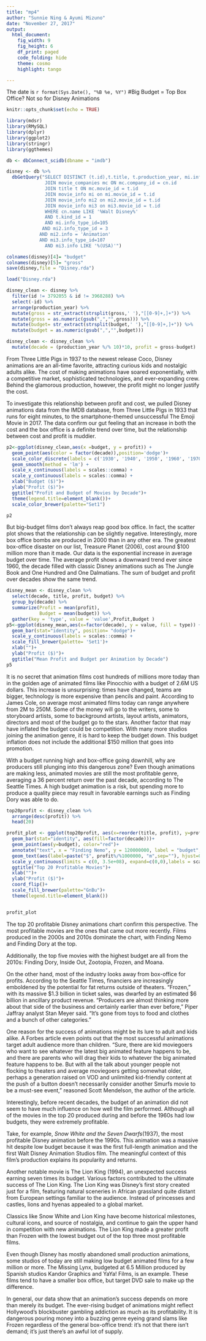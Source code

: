 ```yaml
---
title: "mp4"
author: "Sunnie Ning & Ayumi Mizuno"
date: "November 27, 2017"
output: 
  html_document:
    fig_width: 9
    fig_height: 6
    df_print: paged 
    code_folding: hide
    theme: cosmo
    highlight: tango

---
```

The date is `r format(Sys.Date(), "%B %e, %Y")` 
#Big Budget = Top Box Office? Not so for Disney Animations


```r
knitr::opts_chunk$set(echo = TRUE)
```
```r
library(mdsr)
library(RMySQL)
library(dplyr)
library(ggplot2)
library(stringr)
library(ggthemes)

db <- dbConnect_scidb(dbname = "imdb")
```
```r
disney <- db %>%
  dbGetQuery("SELECT DISTINCT (t.id),t.title, t.production_year, mi.info, mi3.info FROM company_name cn
              JOIN movie_companies mc ON mc.company_id = cn.id
              JOIN title t ON mc.movie_id = t.id
              JOIN movie_info mi on mi.movie_id = t.id
              JOIN movie_info mi2 on mi2.movie_id = t.id
              JOIN movie_info mi3 on mi3.movie_id = t.id
              WHERE cn.name LIKE '%Walt Disney%'
              AND t.kind_id = 1
              AND mi.info_type_id=105
             AND mi2.info_type_id = 3
            AND mi2.info = 'Animation'
            AND mi3.info_type_id=107
              AND mi3.info LIKE '%(USA)'")

colnames(disney)[4]= "budget"
colnames(disney)[5]= "gross"
save(disney,file = "Disney.rda")
```

```r
load("Disney.rda")
```
```r
disney_clean <- disney %>% 
  filter(id != 3792055 & id != 3968288) %>%
  select(-id) %>%
  arrange(production_year) %>% 
  mutate(gross = str_extract(strsplit(gross,' '),"[[0-9]+,]+")) %>% 
  mutate(gross = as.numeric(gsub(",","",gross))) %>% 
  mutate(budget= str_extract(strsplit(budget,' '),"[[0-9]+,]+")) %>% 
  mutate(budget = as.numeric(gsub(",","",budget)))

disney_clean <- disney_clean %>%
  mutate(decade = (production_year %/% 10)*10, profit = gross-budget) 
```

From Three Little Pigs in 1937 to the newest release Coco, Disney animations are an all-time favorite, attracting curious kids and nostalgic adults alike. The cost of making animations have soared exponentially, with a competitive market, sophisticated technologies, and ever-expanding crew. Behind the glamorous production, however, the profit might no longer justify the cost. 


To investigate this relationship between profit and cost, we pulled Disney animations data from the IMDB database, from Three Little Pigs in 1933 that runs for eight minutes, to the smartphone-themed unsuccessful The Emoji Movie in 2017. The data confirm our gut feeling that an increase in both the cost and the box office is a definite trend over time, but the relationship between cost and profit is muddier.


```r
p2<-ggplot(disney_clean,aes(x =budget, y = profit)) +
  geom_point(aes(color = factor(decade)),position='dodge')+
  scale_color_discrete(labels = c('1930', '1940', '1950', '1960', '1970', '1980', '1990', '2000', '2010'))+
  geom_smooth(method = 'lm') +
  scale_x_continuous(labels = scales::comma) +
  scale_y_continuous(labels = scales::comma) +
  xlab("Budget ($)")+
  ylab("Profit ($)")+
  ggtitle("Profit and Budget of Movies by Decade")+
  theme(legend.title=element_blank())+
  scale_color_brewer(palette="Set1")

p2
```



But big-budget films don’t always reap good box office. In fact, the scatter plot shows that the relationship can be slightly negative. Interestingly, more box office bombs are produced in 2000 than in any other era. The greatest box-office disaster on our list, Treasure Planet (2006), cost around $100 million more than it made.
Our data is the exponential increase in average budget over time. The average profit shows a downward trend ever since 1960, the decade filled with classic Disney animations such as The Jungle Book and One Hundred and One Dalmatians. The sum of budget and profit over decades show the same trend. 



```r
disney_mean <- disney_clean %>%
  select(decade, title, profit, budget) %>%
  group_by(decade) %>%
  summarize(Profit = mean(profit),
            Budget = mean(budget)) %>%
  gather(key = 'type', value = 'value',Profit,Budget )
p5<-ggplot(disney_mean,aes(x=factor(decade), y = value, fill = type)) +
  geom_bar(stat="identity", position= "dodge")+
  scale_y_continuous(labels = scales::comma) +
  scale_fill_brewer(palette= 'Set1')+
  xlab("")+
  ylab("Profit ($)")+
  ggtitle("Mean Profit and Budget per Animation by Decade")
p5
```

It is no secret that animation films cost hundreds of millions more today than in the golden age of animated films like Pinocchio with a budget of 2.6M US dollars. This increase is unsurprising: times have changed, teams are bigger, technology is more expensive than pencils and paint. According to James Cole, on average most animated films today can range anywhere from 2M to 250M. Some of the money will go to the writers, some to storyboard artists, some to background artists, layout artists, animators, directors and most of the budget go to the stars. Another factor that may have inflated the budget could be competition. With many more studios joining the animation genre, it is hard to keep the budget down. This budget inflation does not include the additional $150 million that goes into promotion.


With a budget running high and box-office going downhill, why are producers still plunging into this dangerous zone?
Even though animations are making less, animated movies are still the most profitable genre, averaging a 36 percent return over the past decade, according to The Seattle Times. A high budget animation is a risk, but spending more to produce a quality piece may result in favorable earnings such as Finding Dory was able to do.


```r
top20profit <- disney_clean %>%
  arrange(desc(profit)) %>%
  head(20)

profit_plot <- ggplot(top20profit, aes(x=reorder(title, profit), y=profit))+
  geom_bar(stat="identity", aes(fill=factor(decade)))+
  geom_point(aes(y=budget), color="red")+
  annotate("text", x = "Finding Nemo", y = 120000000, label = "budget", color="red")+
  geom_text(aes(label=paste("$", profit%/%1000000, "m",sep=""), hjust=0))+
  scale_y_continuous(limits = c(0, 3.5e+08), expand=c(0,0),labels = scales::comma) +
  ggtitle("Top 20 Profitable Movies")+
  xlab("")+
  ylab("Profit ($)")+
  coord_flip()+
  scale_fill_brewer(palette="GnBu")+
  theme(legend.title=element_blank())


profit_plot
```


The top 20 profitable Disney animations chart confirm this perspective. The most profitable movies are the ones that came out more recently. Films produced in the 2000s and 2010s dominate the chart, with Finding Nemo and Finding Dory at the top. 


Additionally, the top five movies with the highest budget are all from the 2010s: Finding Dory, Inside Out, Zootopia, Frozen, and Moana.


On the other hand, most of the industry looks away from box-office for profits. According to the Seattle Times, financiers are increasingly emboldened by the potential for fat returns outside of theaters. “Frozen,” with its massive $1.3 billion in ticket sales, was dwarfed by an estimated $6 billion in ancillary product revenue. “Producers are almost thinking more about that side of the business and certainly earlier than ever before,” Piper Jaffray analyst Stan Meyer said. “It’s gone from toys to food and clothes and a bunch of other categories.”


One reason for the success of animations might be its lure to adult and kids alike. A Forbes article even points out that the most successful animations target adult audience more than children. “Sure, there are kid moviegoers who want to see whatever the latest big animated feature happens to be, and there are parents who will drag their kids to whatever the big animated feature happens to be. But with all the talk about younger people not flocking to theaters and average moviegoers getting somewhat older, perhaps a generation raised on VOD and unlimited kid-friendly content at the push of a button doesn’t necessarily consider another Smurfs movie to be a must-see event,” reasoned Scott Mendelson, the author of the article.


 
Interestingly, before recent decades, the budget of an animation did not seem to have much influence on how well the film performed. Although all of the movies in the top 20 produced during and before the 1960s had low budgets, they were extremely profitable. 


Take, for example, *Snow White and the Seven Dwarfs*(1937), the most profitable Disney animation before the 1990s. This animation was a massive hit despite low budget because it was the first full-length animation and the first Walt Disney Animation Studios film. The meaningful context of this film's production explains its popularity and returns. 


Another notable movie is The Lion King (1994), an unexpected success earning seven times its budget. Various factors contributed to the ultimate success of The Lion King. The Lion King was Disney's first story created just for a film, featuring natural sceneries in African grassland quite distant from European settings familiar to the audience. Instead of princesses and castles, lions and hyenas appealed to a global market. 


Classics like Snow White and Lion King have become historical milestones, cultural icons, and source of nostalgia, and continue to gain the upper hand in competition with new animations. The Lion King made a greater profit than Frozen with the lowest budget out of the top three most profitable films. 


Even though Disney has mostly abandoned small production animations, some studios of today are still making low budget animated films for a few million or more. The Missing Lynx, budgeted at 6.5 Million produced by Spanish studios Kandor Graphics and YaYa! Films, is an example. These films tend to have a smaller box office, but target DVD sale to make up the difference.


In general, our data show that an animation’s success depends on more than merely its budget. The ever-rising budget of animations might reflect Hollywood’s blockbuster gambling addiction as much as its profitability. It is dangerous pouring money into a buzzing genre eyeing grand slams like Frozen regardless of the general box-office trend: it’s not that there isn’t demand; it’s just there’s an awful lot of supply.




